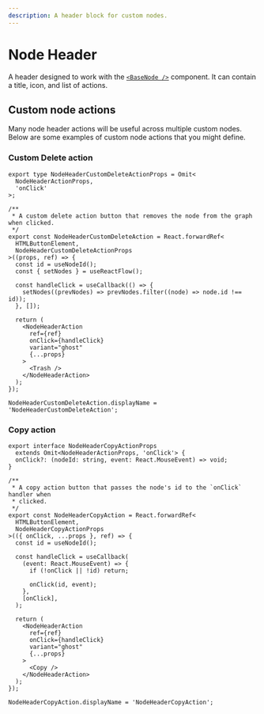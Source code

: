 ```yaml
---
description: A header block for custom nodes.
---
```



# Node Header

A header designed to work with the [`<BaseNode />`](/components/nodes/base-node) component.
It can contain a title, icon, and list of actions.

<UiComponentViewer id="node-header" />

## Custom node actions

Many node header actions will be useful across multiple custom nodes. Below are
some examples of custom node actions that you might define.

### Custom Delete action

```tsx copy
export type NodeHeaderCustomDeleteActionProps = Omit<
  NodeHeaderActionProps,
  'onClick'
>;

/**
 * A custom delete action button that removes the node from the graph when clicked.
 */
export const NodeHeaderCustomDeleteAction = React.forwardRef<
  HTMLButtonElement,
  NodeHeaderCustomDeleteActionProps
>((props, ref) => {
  const id = useNodeId();
  const { setNodes } = useReactFlow();

  const handleClick = useCallback(() => {
    setNodes((prevNodes) => prevNodes.filter((node) => node.id !== id));
  }, []);

  return (
    <NodeHeaderAction
      ref={ref}
      onClick={handleClick}
      variant="ghost"
      {...props}
    >
      <Trash />
    </NodeHeaderAction>
  );
});

NodeHeaderCustomDeleteAction.displayName = 'NodeHeaderCustomDeleteAction';
```

### Copy action

```tsx copy
export interface NodeHeaderCopyActionProps
  extends Omit<NodeHeaderActionProps, 'onClick'> {
  onClick?: (nodeId: string, event: React.MouseEvent) => void;
}

/**
 * A copy action button that passes the node's id to the `onClick` handler when
 * clicked.
 */
export const NodeHeaderCopyAction = React.forwardRef<
  HTMLButtonElement,
  NodeHeaderCopyActionProps
>(({ onClick, ...props }, ref) => {
  const id = useNodeId();

  const handleClick = useCallback(
    (event: React.MouseEvent) => {
      if (!onClick || !id) return;

      onClick(id, event);
    },
    [onClick],
  );

  return (
    <NodeHeaderAction
      ref={ref}
      onClick={handleClick}
      variant="ghost"
      {...props}
    >
      <Copy />
    </NodeHeaderAction>
  );
});

NodeHeaderCopyAction.displayName = 'NodeHeaderCopyAction';
```
